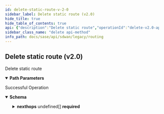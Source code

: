 ```yaml
---
id: delete-static-route-v-2-0
sidebar_label: Delete static route (v2.0)
hide_title: true
hide_table_of_contents: true
api: {"description":"Delete static route","operationId":"delete-v2.0-api-tenants-tenant_id-sites-site_id-elements-element_id-staticroutes-static_route_id","parameters":[{"description":"Tenant ID","in":"path","name":"tenant_id","required":true,"schema":{"description":"Tenant Id","type":"string"}},{"description":"Site ID","in":"path","name":"site_id","required":true,"schema":{"description":"Site Id","type":"string"}},{"description":"Element ID","in":"path","name":"element_id","required":true,"schema":{"description":"Element Id","type":"string"}},{"description":"Static Route ID","in":"path","name":"static_route_id","required":true,"schema":{"description":"Static Route Id","type":"string"}}],"responses":{"200":{"content":{"application/json":{"schema":{"properties":{"description":{"description":"Description: Size(max = 256, error = DESCRIPTION_SIZE_EXCEEDED: Description size exceeded., min = 0) Valid ","type":"string"},"destination_prefix":{"description":"Destination Prefix: Required(DESTINATION_PREFIX_REQD) ","type":"string"},"id":{"description":"Id","type":"string"},"network_context_id":{"description":"Network Context Id","type":"string"},"nexthops":{"description":"Nexthops: Required(message = required) Size(max = 8, NEXTHOPLIST_SIZE_EXCEEDED, min = 0) Valid ","items":{"properties":{"admin_distance":{"description":"Admin Distance: Range(max = 255L, error = STATICROUTE_CONFIG_INVALID_DISTANCE: Distance should be between 1 and 255., min = 1L) ","type":"integer"},"nexthop_interface_id":{"description":"Nexthop Interface Id","type":"string"},"nexthop_ip":{"description":"Nexthop Ip","type":"string"},"self":{"description":"Self","type":"boolean"}}},"type":"array"},"scope":{"description":"Scope: ValidateEnum(enumClass = classOf[NetworkScope], message = Invalid enum string., nullAllowed = false) ","enum":["GLOBAL","LOCAL"],"type":"string"},"tags":{"description":"Tags: ListString(allowDuplicate = false, allowEmpty = true, allowNull = true, length = 128, listMaxSize = 10, error = INVALID_TAG: Maximum 10 Unique tags of length 1024 each are allowed, noTrim = false, regex = [^,\\\\s]+, required = false) ","items":{"description":"Tags","type":"string"},"type":"array"}},"required":["scope","nexthops","destination_prefix"]}}},"description":"Successful Operation"}},"tags":["Routing"],"method":"delete","path":"/v2.0/api/tenants/{tenant_id}/sites/{site_id}/elements/{element_id}/staticroutes/{static_route_id}","servers":[{"url":"/"}],"info":{"contact":{},"description":"List of APIs used to configure all routing contructs like, BGP configs, static routes, AS paths, and community lists.","title":"Routing","version":"Latest"},"postman":{"name":"Delete static route (v2.0)","description":{"content":"Delete static route","type":"text/plain"},"url":{"path":["v2.0","api","tenants",":tenant_id","sites",":site_id","elements",":element_id","staticroutes",":static_route_id"],"host":["{{baseUrl}}"],"query":[],"variable":[{"disabled":false,"description":{"content":"(Required) Tenant ID","type":"text/plain"},"type":"any","value":"","key":"tenant_id"},{"disabled":false,"description":{"content":"(Required) Site ID","type":"text/plain"},"type":"any","value":"","key":"site_id"},{"disabled":false,"description":{"content":"(Required) Element ID","type":"text/plain"},"type":"any","value":"","key":"element_id"},{"disabled":false,"description":{"content":"(Required) Static Route ID","type":"text/plain"},"type":"any","value":"","key":"static_route_id"}]},"header":[{"key":"Accept","value":"application/json"}],"method":"DELETE"}}
sidebar_class_name: "delete api-method"
info_path: docs/sase/api/sdwan/legacy/routing
---
```



## Delete static route (v2.0)



Delete static route

<details style={{"marginBottom":"1rem"}} data-collapsed={false} open={true}><summary style={{}}><strong>Path Parameters</strong></summary><div><ul><ParamsItem className={"paramsItem"} param={{"description":"Tenant ID","in":"path","name":"tenant_id","required":true,"schema":{"description":"Tenant Id","type":"string"}}}></ParamsItem><ParamsItem className={"paramsItem"} param={{"description":"Site ID","in":"path","name":"site_id","required":true,"schema":{"description":"Site Id","type":"string"}}}></ParamsItem><ParamsItem className={"paramsItem"} param={{"description":"Element ID","in":"path","name":"element_id","required":true,"schema":{"description":"Element Id","type":"string"}}}></ParamsItem><ParamsItem className={"paramsItem"} param={{"description":"Static Route ID","in":"path","name":"static_route_id","required":true,"schema":{"description":"Static Route Id","type":"string"}}}></ParamsItem></ul></div></details><div><ApiTabs><TabItem label={"200"} value={"200"}><div>

Successful Operation

</div><div><details style={{}} data-collapsed={false} open={true}><summary style={{"textAlign":"left"}}><strong>Schema</strong></summary><div style={{"textAlign":"left","marginLeft":"1rem"}}></div><ul style={{"marginLeft":"1rem"}}><SchemaItem collapsible={false} name={"description"} required={false} schemaDescription={"Description: Size(max = 256, error = DESCRIPTION_SIZE_EXCEEDED: Description size exceeded., min = 0) Valid "} schemaName={"string"} qualifierMessage={undefined}></SchemaItem><SchemaItem collapsible={false} name={"destination_prefix"} required={true} schemaDescription={"Destination Prefix: Required(DESTINATION_PREFIX_REQD) "} schemaName={"string"} qualifierMessage={undefined}></SchemaItem><SchemaItem collapsible={false} name={"id"} required={false} schemaDescription={"Id"} schemaName={"string"} qualifierMessage={undefined}></SchemaItem><SchemaItem collapsible={false} name={"network_context_id"} required={false} schemaDescription={"Network Context Id"} schemaName={"string"} qualifierMessage={undefined}></SchemaItem><SchemaItem collapsible={true} className={"schemaItem"}><details style={{}}><summary style={{}}><strong>nexthops</strong><span style={{"opacity":"0.6"}}> undefined[]</span><strong style={{"fontSize":"var(--ifm-code-font-size)","color":"var(--openapi-required)"}}> required</strong></summary><div style={{"marginLeft":"1rem"}}><div style={{"marginTop":".5rem","marginBottom":".5rem"}}>

Nexthops: Required(message = required) Size(max = 8, NEXTHOPLIST_SIZE_EXCEEDED, min = 0) Valid 

</div><SchemaItem collapsible={false} name={"admin_distance"} required={false} schemaDescription={"Admin Distance: Range(max = 255L, error = STATICROUTE_CONFIG_INVALID_DISTANCE: Distance should be between 1 and 255., min = 1L) "} schemaName={"integer"} qualifierMessage={undefined}></SchemaItem><SchemaItem collapsible={false} name={"nexthop_interface_id"} required={false} schemaDescription={"Nexthop Interface Id"} schemaName={"string"} qualifierMessage={undefined}></SchemaItem><SchemaItem collapsible={false} name={"nexthop_ip"} required={false} schemaDescription={"Nexthop Ip"} schemaName={"string"} qualifierMessage={undefined}></SchemaItem><SchemaItem collapsible={false} name={"self"} required={false} schemaDescription={"Self"} schemaName={"boolean"} qualifierMessage={undefined}></SchemaItem></div></details></SchemaItem><SchemaItem collapsible={false} name={"scope"} required={true} schemaDescription={"Scope: ValidateEnum(enumClass = classOf[NetworkScope], message = Invalid enum string., nullAllowed = false) "} schemaName={"string"} qualifierMessage={"**Possible values:** [`GLOBAL`, `LOCAL`]"}></SchemaItem><SchemaItem collapsible={false} name={"tags"} required={false} schemaDescription={"Tags: ListString(allowDuplicate = false, allowEmpty = true, allowNull = true, length = 128, listMaxSize = 10, error = INVALID_TAG: Maximum 10 Unique tags of length 1024 each are allowed, noTrim = false, regex = [^,\\\\s]+, required = false) "} schemaName={"string[]"} qualifierMessage={undefined}></SchemaItem></ul></details></div></TabItem></ApiTabs></div>
      